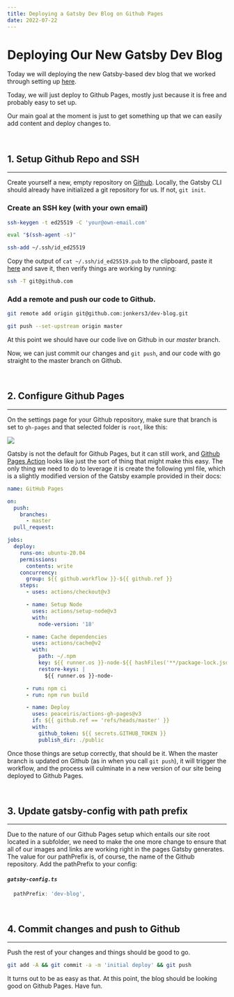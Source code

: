 ---
title: Deploying a Gatsby Dev Blog on Github Pages
date: 2022-07-22
---

# Deploying Our New Gatsby Dev Blog

Today we will deploying the new Gatsby-based dev blog that we worked through setting up [here](/2022/07/20/setting-up-with-gatsby/).

Today, we will just deploy to Github Pages, mostly just because it is free and probably easy to set up.

Our main goal at the moment is just to get something up that we can easily add content and deploy changes to.

<br/>

## 1. Setup Github Repo and SSH
---

Create yourself a new, empty repository on [Github](https://github.com/new). Locally, the Gatsby CLI should already have initialized a git repository for us. If not, `git init`.

### Create an SSH key (with your own email)

```sh command=1,3,5 noCopy=2-5
ssh-keygen -t ed25519 -C 'your@own-email.com'

eval "$(ssh-agent -s)"

ssh-add ~/.ssh/id_ed25519
```


Copy the output of `cat ~/.ssh/id_ed25519.pub` to the clipboard, paste it [here](https://github.com/settings/ssh/new) and save it, then verify things are working by running:
```sh
ssh -T git@github.com
```

### Add a remote and push our code to Github.
```sh command=1,3
git remote add origin git@github.com:jonkers3/dev-blog.git

git push --set-upstream origin master
```

At this point we should have our code live on Github in our _master_ branch.

Now, we can just commit our changes and `git push`, and our code with go straight to the master branch on Github.

<br/>

## 2. Configure Github Pages
---

On the settings page for your Github repository, make sure that branch is set to `gh-pages` and that selected folder is `root`, like this:

![](github-pages-settings.png)

Gatsby is not the default for Github Pages, but it can still work, and [Github Pages Action](https://github.com/marketplace/actions/github-pages-action) looks like just the sort of thing that might make this easy. The only thing we need to do to leverage it is create the following yml file, which is a slightly modified version of the Gatsby example provided in their docs:


```yml file=.github/workflows/gh-pages.yml
name: GitHub Pages

on:
  push:
    branches:
      - master
  pull_request:

jobs:
  deploy:
    runs-on: ubuntu-20.04
    permissions:
      contents: write
    concurrency:
      group: ${{ github.workflow }}-${{ github.ref }}
    steps:
      - uses: actions/checkout@v3

      - name: Setup Node
        uses: actions/setup-node@v3
        with:
          node-version: '18'

      - name: Cache dependencies
        uses: actions/cache@v2
        with:
          path: ~/.npm
          key: ${{ runner.os }}-node-${{ hashFiles('**/package-lock.json') }}
          restore-keys: |
            ${{ runner.os }}-node-

      - run: npm ci
      - run: npm run build

      - name: Deploy
        uses: peaceiris/actions-gh-pages@v3
        if: ${{ github.ref == 'refs/heads/master' }}
        with:
          github_token: ${{ secrets.GITHUB_TOKEN }}
          publish_dir: ./public
```

Once those things are setup correctly, that should be it. When the master branch is updated on Github (as in when you call `git push`), it will trigger the workflow, and the process will culminate in a new version of our site being deployed to Github Pages.

<br/>

## 3. Update gatsby-config with path prefix
---

Due to the nature of our Github Pages setup which entails our site root located in a subfolder, we need to make the one more change to ensure that all of our images and links are working right in the pages Gatsby generates. The value for our pathPrefix is, of course, the name of the Github repository. Add the pathPrefix to your config:

#### *`gatsby-config.ts`*
```js file=gatsby-config.ts
  pathPrefix: 'dev-blog',
```

<br/>

## 4. Commit changes and push to Github
---

Push the rest of your changes and things should be good to go.

```sh
git add -A && git commit -a -m 'initial deploy' && git push
```

It turns out to be as easy as that. At this point, the blog should be looking good on Github Pages. Have fun.